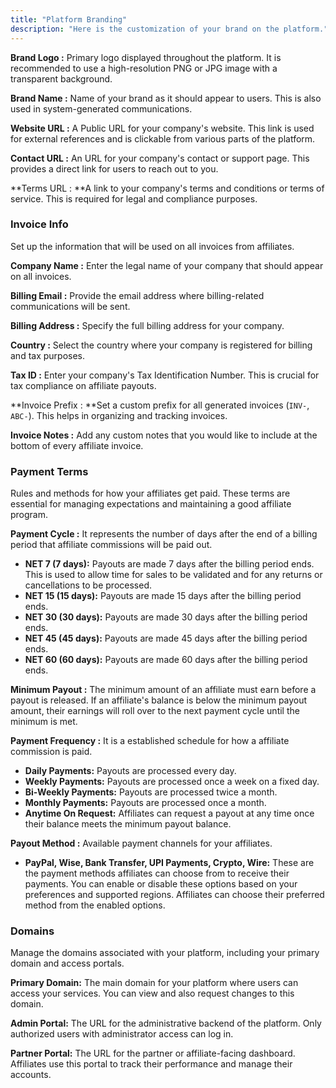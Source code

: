 ```yaml
---
title: "Platform Branding"
description: "Here is the customization of your brand on the platform."
---
```


**Brand Logo :** Primary logo displayed throughout the platform. It is recommended to use a high-resolution PNG or JPG image with a transparent background.

**Brand Name :** Name of your brand as it should appear to users. This is also used in system-generated communications.

**Website URL :** A Public URL for your company's website. This link is used for external references and is clickable from various parts of the platform.

**Contact URL :** An URL for your company's contact or support page. This provides a direct link for users to reach out to you.

**Terms URL : **A link to your company's terms and conditions or terms of service. This is required for legal and compliance purposes.

### **Invoice Info**

Set up the information that will be used on all invoices from affiliates.

**Company Name :** Enter the legal name of your company that should appear on all invoices.

**Billing Email :** Provide the email address where billing-related communications will be sent.

**Billing Address :** Specify the full billing address for your company.

**Country :** Select the country where your company is registered for billing and tax purposes.

**Tax ID :** Enter your company's Tax Identification Number. This is crucial for tax compliance on affiliate payouts.

**Invoice Prefix : **Set a custom prefix for all generated invoices (`INV-`, `ABC-`). This helps in organizing and tracking invoices.

**Invoice Notes :** Add any custom notes that you would like to include at the bottom of every affiliate invoice.

### **Payment Terms**

Rules and methods for how your affiliates get paid. These terms are essential for managing expectations and maintaining a good affiliate program.

**Payment Cycle :** It represents the number of days after the end of a billing period that affiliate commissions will be paid out.

- **NET 7 (7 days):** Payouts are made 7 days after the billing period ends. This is used to allow time for sales to be validated and for any returns or cancellations to be processed.
- **NET 15 (15 days):** Payouts are made 15 days after the billing period ends.
- **NET 30 (30 days):** Payouts are made 30 days after the billing period ends.
- **NET 45 (45 days):** Payouts are made 45 days after the billing period ends.
- **NET 60 (60 days):** Payouts are made 60 days after the billing period ends.

**Minimum Payout :** The minimum amount of an affiliate must earn before a payout is released. If an affiliate's balance is below the minimum payout amount, their earnings will roll over to the next payment cycle until the minimum is met.

**Payment Frequency :** It is a established schedule for how a affiliate commission is paid.

- **Daily Payments:** Payouts are processed every day.
- **Weekly Payments:** Payouts are processed once a week on a fixed day.
- **Bi-Weekly Payments:** Payouts are processed twice a month.
- **Monthly Payments:** Payouts are processed once a month.
- **Anytime On Request:** Affiliates can request a payout at any time once their balance meets the minimum payout balance.

**Payout Method :** Available payment channels for your affiliates.

- **PayPal, Wise, Bank Transfer, UPI Payments, Crypto, Wire:** These are the payment methods affiliates can choose from to receive their payments. You can enable or disable these options based on your preferences and supported regions. Affiliates can choose their preferred method from the enabled options.

### **Domains**

Manage the domains associated with your platform, including your primary domain and access portals.

**Primary Domain:** The main domain for your platform where users can access your services. You can view and also request changes to this domain.

**Admin Portal:** The URL for the administrative backend of the platform. Only authorized users with administrator access can log in.

**Partner Portal:** The URL for the partner or affiliate-facing dashboard. Affiliates use this portal to track their performance and manage their accounts.